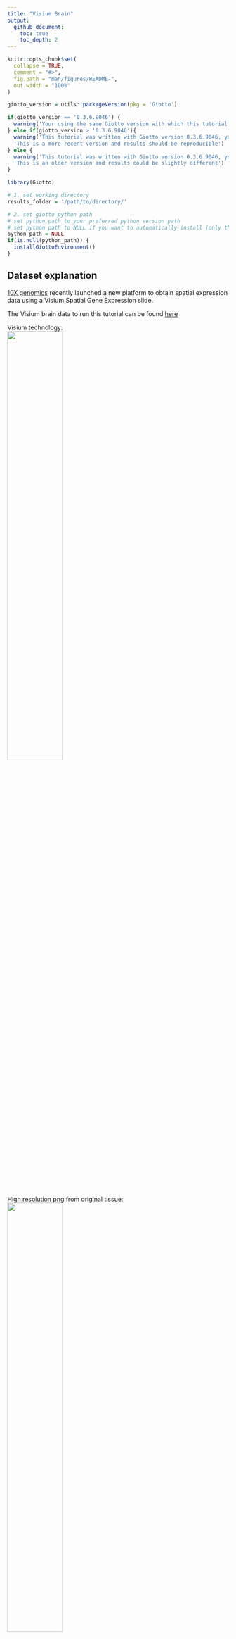 ```yaml
---
title: "Visium Brain"
output:
  github_document:
    toc: true
    toc_depth: 2
---
```


<!-- mouse_cortex_1_simple.md is generated from mouse_cortex_1_simple.Rmd Please edit that file -->

```r
knitr::opts_chunk$set(
  collapse = TRUE,
  comment = "#>",
  fig.path = "man/figures/README-",
  out.width = "100%"
)
```


```r
giotto_version = utils::packageVersion(pkg = 'Giotto')

if(giotto_version == '0.3.6.9046') {
  warning('Your using the same Giotto version with which this tutorial was written')
} else if(giotto_version > '0.3.6.9046'){
  warning('This tutorial was written with Giotto version 0.3.6.9046, your version is ', giotto_version, '.', 
  'This is a more recent version and results should be reproducible')
} else {
  warning('This tutorial was written with Giotto version 0.3.6.9046, your version is ', giotto_version, '.', 
  'This is an older version and results could be slightly different')
}
```



```r
library(Giotto)

# 1. set working directory
results_folder = '/path/to/directory/'

# 2. set giotto python path
# set python path to your preferred python version path
# set python path to NULL if you want to automatically install (only the 1st time) and use the giotto miniconda environment
python_path = NULL 
if(is.null(python_path)) {
  installGiottoEnvironment()
}
```

## Dataset explanation
[10X genomics](https://www.10xgenomics.com/spatial-transcriptomics/) recently launched a new platform to obtain spatial expression data using a Visium Spatial Gene Expression slide.

The Visium brain data to run this tutorial can be found [here](https://support.10xgenomics.com/spatial-gene-expression/datasets/1.0.0/V1_Mouse_brain)

Visium technology:  
![](../inst/images/general_figs/visium_technology.png){ width=50% }

High resolution png from original tissue:   
![](../inst/images/mouse_Visium_brain/mouse_brain_highres.png){ width=50% } 


## Part 1: Giotto global instructions and preparations

```r
## create instructions
instrs = createGiottoInstructions(save_dir = results_folder,
                                  save_plot = TRUE,
                                  show_plot = FALSE)

## provide path to visium folder
data_path = '/path/to/Brain_data/'
```



## part 2: Create Giotto object & process data

```r
## directly from visium folder
visium_brain = createGiottoVisiumObject(visium_dir = data_path, expr_data = 'raw',
                                         png_name = 'tissue_lowres_image.png',
                                         gene_column_index = 2, instructions = instrs)

## update and align background image
# problem: image is not perfectly aligned
spatPlot(gobject = visium_brain, cell_color = 'in_tissue', show_image = T, point_alpha = 0.7,
         save_param = list(save_name = '2_a_spatplot_image'))

```

![](../inst/images/mouse_Visium_brain/vignette_200918/2_a_spatplot_image.png){ width=50% } 

```r
# check name
showGiottoImageNames(visium_brain) # "image" is the default name
# adjust parameters to align image (iterative approach)
visium_brain = updateGiottoImage(visium_brain, image_name = 'image',
                                  xmax_adj = 1300, xmin_adj = 1200,
                                  ymax_adj = 1100, ymin_adj = 1000)

# now it's aligned
spatPlot(gobject = visium_brain, cell_color = 'in_tissue', show_image = T, point_alpha = 0.7,
         save_param = list(save_name = '2_b_spatplot_image_adjusted'))
```

![](../inst/images/mouse_Visium_brain/vignette_200918/2_b_spatplot_image_adjusted.png){ width=50% } 

```r
## check metadata
pDataDT(visium_brain)

## compare in tissue with provided jpg
spatPlot(gobject = visium_brain, cell_color = 'in_tissue', point_size = 2,
         cell_color_code = c('0' = 'lightgrey', '1' = 'blue'),
         save_param = list(save_name = '2_c_in_tissue'))
```

![](../inst/images/mouse_Visium_brain/vignette_200918/2_c_in_tissue.png){ width=50% } 

```r
## subset on spots that were covered by tissue
metadata = pDataDT(visium_brain)
in_tissue_barcodes = metadata[in_tissue == 1]$cell_ID
visium_brain = subsetGiotto(visium_brain, cell_ids = in_tissue_barcodes)

## filter
visium_brain <- filterGiotto(gobject = visium_brain,
                              expression_threshold = 1,
                              gene_det_in_min_cells = 50,
                              min_det_genes_per_cell = 1000,
                              expression_values = c('raw'),
                              verbose = T)

## normalize
visium_brain <- normalizeGiotto(gobject = visium_brain, scalefactor = 6000, verbose = T)

## add gene & cell statistics
visium_brain <- addStatistics(gobject = visium_brain)

## visualize
spatPlot2D(gobject = visium_brain, show_image = T, point_alpha = 0.7,
           save_param = list(save_name = '2_d_spatial_locations'))
```

![](../inst/images/mouse_Visium_brain/vignette_200918/2_d_spatial_locations.png){ width=50% } 


```r
spatPlot2D(gobject = visium_brain, show_image = T, point_alpha = 0.7,
           cell_color = 'nr_genes', color_as_factor = F,
           save_param = list(save_name = '2_e_nr_genes'))

```

![](../inst/images/mouse_Visium_brain/vignette_200918/2_e_nr_genes.png){ width=50% } 


## part 3: dimension reduction

```r
## highly variable genes (HVG)
visium_brain <- calculateHVG(gobject = visium_brain,
                              save_param = list(save_name = '3_a_HVGplot'))
```

![](../inst/images/mouse_Visium_brain/vignette_200918/3_a_HVGplot.png){ width=50% } 

```r
## run PCA on expression values (default)
gene_metadata = fDataDT(visium_brain)
featgenes = gene_metadata[hvg == 'yes' & perc_cells > 3 & mean_expr_det > 0.4]$gene_ID

visium_brain <- runPCA(gobject = visium_brain, 
                       genes_to_use = featgenes, 
                       scale_unit = F, center = T, 
                       method="factominer")

screePlot(visium_brain, ncp = 30, save_param = list(save_name = '3_b_screeplot'))
```

![](../inst/images/mouse_Visium_brain/vignette_200918/3_b_screeplot.png){ width=50% } 

```r
plotPCA(gobject = visium_brain,
        save_param = list(save_name = '3_c_PCA_reduction'))
```

![](../inst/images/mouse_Visium_brain/vignette_200918/3_c_PCA_reduction.png){ width=50% } 

```r
## run UMAP and tSNE on PCA space (default)
visium_brain <- runUMAP(visium_brain, dimensions_to_use = 1:10)
plotUMAP(gobject = visium_brain,
         save_param = list(save_name = '3_d_UMAP_reduction'))
```

![](../inst/images/mouse_Visium_brain/vignette_200918/3_d_UMAP_reduction.png){ width=50% } 

```r
visium_brain <- runtSNE(visium_brain, dimensions_to_use = 1:10)
plotTSNE(gobject = visium_brain,
         save_param = list(save_name = '3_e_tSNE_reduction'))
```

![](../inst/images/mouse_Visium_brain/vignette_200918/3_e_tSNE_reduction.png){ width=50% } 



## part 4:  cluster

```r
## sNN network (default)
visium_brain <- createNearestNetwork(gobject = visium_brain, dimensions_to_use = 1:10, k = 15)
## Leiden clustering
visium_brain <- doLeidenCluster(gobject = visium_brain, resolution = 0.4, n_iterations = 1000)
plotUMAP(gobject = visium_brain,
         cell_color = 'leiden_clus', show_NN_network = T, point_size = 2.5,
         save_param = list(save_name = '4_a_UMAP_leiden'))
```


![](../inst/images/mouse_Visium_brain/vignette_200918/4_a_UMAP_leiden.png){ width=50% } 

## part 5: co-visualize

### 5.1 whole dataset
```r
# expression and spatial
spatDimPlot(gobject = visium_brain, cell_color = 'leiden_clus',
            dim_point_size = 2, spat_point_size = 2.5,
            save_param = list(save_name = '5_a_covis_leiden'))
```

![](../inst/images/mouse_Visium_brain/vignette_200918/5_a_covis_leiden.png){ width=50% } 

```r
spatDimPlot(gobject = visium_brain, cell_color = 'nr_genes', color_as_factor = F,
            dim_point_size = 2, spat_point_size = 2.5,
            save_param = list(save_name = '5_b_nr_genes'))
```

![](../inst/images/mouse_Visium_brain/vignette_200918/5_b_nr_genes.png){ width=50% } 


### 5.2 subset dataset on DG region

```r
DG_subset = subsetGiottoLocs(visium_brain, 
                             x_max = 6500, x_min = 3000, y_max = -2500, y_min = -5500,
                             return_gobject = TRUE)

spatDimPlot(gobject = DG_subset, 
            cell_color = 'leiden_clus', spat_point_size = 5, 
            save_param = list(save_name = '5_c_DEG_subset'))

```

![](../inst/images/mouse_Visium_brain/vignette_200918/5_c_DEG_subset.png){ width=50% } 


## part 6: cell type marker gene detection

#### gini
```r
gini_markers_subclusters = findMarkers_one_vs_all(gobject = visium_brain,
                                                  method = 'gini',
                                                  expression_values = 'normalized',
                                                  cluster_column = 'leiden_clus',
                                                  min_genes = 20,
                                                  min_expr_gini_score = 0.5,
                                                  min_det_gini_score = 0.5)
topgenes_gini = gini_markers_subclusters[, head(.SD, 2), by = 'cluster']$genes

# violinplot
violinPlot(visium_brain, genes = unique(topgenes_gini), cluster_column = 'leiden_clus',
           strip_text = 8, strip_position = 'right',
           save_param = list(save_name = '6_a_violinplot_gini', base_width = 5, base_height = 10))
```


![](../inst/images/mouse_Visium_brain/vignette_200918/6_a_violinplot_gini.png){ width=50% } 

```r
# cluster heatmap
plotMetaDataHeatmap(visium_brain, selected_genes = topgenes_gini,
                    metadata_cols = c('leiden_clus'), 
                    x_text_size = 10, y_text_size = 10,
                    save_param = list(save_name = '6_b_metaheatmap_gini'))
```


![](../inst/images/mouse_Visium_brain/vignette_200918/6_b_metaheatmap_gini.png){ width=50% } 

```r
# umap plots
dimGenePlot2D(visium_brain, expression_values = 'scaled',
              genes = gini_markers_subclusters[, head(.SD, 1), by = 'cluster']$genes,
              cow_n_col = 3, point_size = 1,
              save_param = list(save_name = '6_c_gini_umap', base_width = 8, base_height = 5))
```


![](../inst/images/mouse_Visium_brain/vignette_200918/6_c_gini_umap.png){ width=50% } 


#### scran

```r
scran_markers_subclusters = findMarkers_one_vs_all(gobject = visium_brain,
                                                   method = 'scran',
                                                   expression_values = 'normalized',
                                                   cluster_column = 'leiden_clus')
topgenes_scran = scran_markers_subclusters[, head(.SD, 2), by = 'cluster']$genes

# violinplot
violinPlot(visium_brain, genes = unique(topgenes_scran), cluster_column = 'leiden_clus',
           strip_text = 10, strip_position = 'right',
           save_param = list(save_name = '6_d_violinplot_scran', base_width = 5))
```

![](../inst/images/mouse_Visium_brain/vignette_200918/6_d_violinplot_scran.png){ width=50% } 

```r
# cluster heatmap
plotMetaDataHeatmap(visium_brain, selected_genes = topgenes_scran,
                    metadata_cols = c('leiden_clus'),
                    save_param = list(save_name = '6_e_metaheatmap_scran'))
```

![](../inst/images/mouse_Visium_brain/vignette_200918/6_e_metaheatmap_scran.png){ width=50% } 

```r
# umap plots
dimGenePlot(visium_brain, expression_values = 'scaled',
            genes = scran_markers_subclusters[, head(.SD, 1), by = 'cluster']$genes,
            cow_n_col = 3, point_size = 1,
            save_param = list(save_name = '6_f_scran_umap', base_width = 8, base_height = 5))
```

![](../inst/images/mouse_Visium_brain/vignette_200918/6_f_scran_umap.png){ width=50% } 



## part 7: cell-type annotation

Visium spatial transcriptomics does not provide single-cell resolution, making cell type annotation a harder problem. Giotto provides 3 ways to calculate enrichment of specific cell-type signature gene list:    
- PAGE  
- rank  
- hypergeometric test

```r
# known markers for different mouse brain cell types:
# Zeisel, A. et al. Molecular Architecture of the Mouse Nervous System. Cell 174, 999-1014.e22 (2018).
## cell type signatures ##
## combination of all marker genes identified in Zeisel et al
sign_matrix_path = system.file("extdata", "sig_matrix.txt", package = 'Giotto')
brain_sc_markers = data.table::fread(sign_matrix_path) 
sig_matrix = as.matrix(brain_sc_markers[,-1]); rownames(sig_matrix) = brain_sc_markers$Event

## enrichment tests 
visium_brain = createSpatialEnrich(visium_brain, sign_matrix = sig_matrix, enrich_method = 'PAGE')

## heatmap of enrichment versus annotation (e.g. clustering result)
cell_types = colnames(sig_matrix)
plotMetaDataCellsHeatmap(gobject = visium_brain,
                         metadata_cols = 'leiden_clus',
                         value_cols = cell_types,spat_enr_names = 'PAGE',
                         x_text_size = 8, y_text_size = 8,
                         save_param = list(save_name="7_a_metaheatmap"))
```

![](../inst/images/mouse_Visium_brain/vignette_200918/7_a_metaheatmap.png){ width=50% } 

```r
cell_types_subset = colnames(sig_matrix)[1:10]
spatCellPlot(gobject = visium_brain, 
             spat_enr_names = 'PAGE',cell_annotation_values = cell_types_subset,
             cow_n_col = 4,coord_fix_ratio = NULL, point_size = 0.75,
             save_param = list(save_name="7_b_spatcellplot_1"))
```

![](../inst/images/mouse_Visium_brain/vignette_200918/7_b_spatcellplot_1.png){ width=50% } 

```r
cell_types_subset = colnames(sig_matrix)[11:20]
spatCellPlot(gobject = visium_brain, spat_enr_names = 'PAGE', 
             cell_annotation_values = cell_types_subset, cow_n_col = 4,
             coord_fix_ratio = NULL, point_size = 0.75, 
             save_param = list(save_name="7_c_spatcellplot_2"))
```

![](../inst/images/mouse_Visium_brain/vignette_200918/7_c_spatcellplot_2.png){ width=50% }

```r
spatDimCellPlot(gobject = visium_brain, 
                spat_enr_names = 'PAGE',
                cell_annotation_values = c('Cortex_hippocampus', 'Granule_neurons', 'di_mesencephalon_1', 'Oligo_dendrocyte','Vascular'),
                cow_n_col = 1, spat_point_size = 1, 
                plot_alignment = 'horizontal', 
                save_param = list(save_name="7_d_spatDimCellPlot", base_width=7, base_height=10))
```

![](../inst/images/mouse_Visium_brain/vignette_200918/7_d_spatDimCellPlot.png){ width=50% }




## part 8: spatial grid ####

```r
visium_brain <- createSpatialGrid(gobject = visium_brain,
                                   sdimx_stepsize = 400,
                                   sdimy_stepsize = 400,
                                   minimum_padding = 0)
spatPlot(visium_brain, cell_color = 'leiden_clus', show_grid = T,
         grid_color = 'red', spatial_grid_name = 'spatial_grid', 
         save_param = list(save_name = '8_grid'))
```

![](../inst/images/mouse_Visium_brain/vignette_200918/8_grid.png){ width=50% } 

## part 9: spatial network ####

```r
visium_brain <- createSpatialNetwork(gobject = visium_brain, 
                                     method = 'kNN', k = 5, 
                                     maximum_distance_knn = 400, 
                                     name = 'spatial_network')

showNetworks(visium_brain)

spatPlot(gobject = visium_brain, show_network = T,
         network_color = 'blue', spatial_network_name = 'spatial_network',
         save_param = list(save_name = '9_a_knn_network'))
```

![](../inst/images/mouse_Visium_brain/vignette_200918/9_a_knn_network.png){ width=50% } 

## part 10: spatial genes ####

### Spatial genes

```r
## kmeans binarization
kmtest = binSpect(visium_brain, calc_hub = T, hub_min_int = 5,
                  spatial_network_name = 'spatial_network')
spatGenePlot(visium_brain, expression_values = 'scaled',
             genes = kmtest$genes[1:6], cow_n_col = 2, point_size = 1.5,
             save_param = list(save_name = '10_a_spatial_genes_km'))
```

![](../inst/images/mouse_Visium_brain/vignette_200918/10_a_spatial_genes_km.png){ width=50% } 

```r
## rank binarization
ranktest = binSpect(visium_brain, bin_method = 'rank', 
                    calc_hub = T, hub_min_int = 5,
                    spatial_network_name = 'spatial_network')
spatGenePlot(visium_brain, expression_values = 'scaled',
             genes = ranktest$genes[1:6], cow_n_col = 2, point_size = 1.5,
             save_param = list(save_name = '10_b_spatial_genes_rank'))
```

![](../inst/images/mouse_Visium_brain/vignette_200918/10_b_spatial_genes_rank.png){ width=50% } 

```r
spatial_genes = silhouetteRankTest(gobject = visium_brain, 
                               expression_values = 'scaled', 
                               rbp_ps = c(0.95, 0.99), examine_tops = c(0.1, 0.3),
                               parallel_path = "/usr/local/bin")
spatGenePlot(visium_brain, expression_values = 'scaled',
             genes = spatial_genes$gene[1:6], cow_n_col = 2, point_size = 1,
             save_param = list(save_name = '10_c_silhouette'))
```

![](../inst/images/mouse_Visium_brain/vignette_200918/10_c_silhouette.png){ width=50% } 




show top 90 genes identified by silhouetteRank:  

```r
spatGenePlot(visium_brain, expression_values = 'scaled',
             genes = spatial_genes$gene[1:30], 
             cow_n_col = 6, point_size = 1, 
             save_param = list(save_name="10_d_silhouette_1", base_width=20, base_height=10))
```

![](../inst/images/mouse_Visium_brain/vignette_200918/10_d_silhouette_1.png){ width=50% } 

```r
spatGenePlot(visium_brain, expression_values = 'scaled',
             genes = spatial_genes$gene[31:60], 
             cow_n_col = 6, point_size = 1, 
             save_param = list(save_name="10_d_silhouette_2", base_width=20, base_height=10))
```

![](../inst/images/mouse_Visium_brain/vignette_200918/10_d_silhouette_2.png){ width=50% } 

```r
spatGenePlot(visium_brain, expression_values = 'scaled',
             genes = spatial_genes$gene[61:90], 
             cow_n_col = 6, point_size = 1, 
             save_param = list(save_name="10_d_silhouette_3", base_width=20, base_height=10))

```

![](../inst/images/mouse_Visium_brain/vignette_200918/10_d_silhouette_3.png){ width=50% } 



```r
png(filename = paste0(results_folder,'/', '10_e_plot.png'))
plot(x=seq(1, 14414), 
     y=-log10(spatial_genes$pval), 
     xlab="Rank of genes by spatial score", 
     ylab="-log10Pvalue")
abline(v=c(1500))
dev.off()
```

![](../inst/images/mouse_Visium_brain/vignette_200918/10_e_plot.png){ width=50% } 

### Spatial patterns

```r
# cluster the top 1500 spatial genes into 20 clusters
ext_spatial_genes = spatial_genes[1:1500,]$gene

# here we use existing detectSpatialCorGenes function to calculate pairwise distances between genes (but set network_smoothing=0 to use default clustering)
spat_cor_netw_DT = detectSpatialCorGenes(visium_brain, 
                                         method = 'network', 
                                         spatial_network_name = 'spatial_network', 
                                         subset_genes = ext_spatial_genes, network_smoothing=0)

# cluster spatial genes
spat_cor_netw_DT = clusterSpatialCorGenes(spat_cor_netw_DT, name = 'spat_netw_clus', k = 20)

# visualize clusters
heatmSpatialCorGenes(visium_brain, 
                     spatCorObject = spat_cor_netw_DT, 
                     use_clus_name = 'spat_netw_clus', 
                     heatmap_legend_param = list(title = NULL), 
                     save_param = list(save_name="10_e_heatmap"))
```

![](../inst/images/mouse_Visium_brain/vignette_200918/10_e_heatmap.png){ width=50% } 


```r
# sample the spatial genes at a per cluster basis
# but different from regular sampling, sampling is based on cluster size
# controlled by sample_rate (between 1 to 10. 1 means equal number per cluster, 10 means number of samples is directly proportional to cluster size)
# target number of spatial genes = 500

# extract cluster information
clusters = spat_cor_netw_DT$cor_clusters
clust = clusters$spat_netw_clus

sample_rate=2
target=500
tot=0
num_cluster=20
gene_list = list()
for(i in seq(1, num_cluster)){
	gene_list[[i]] = colnames(t(clust[which(clust==i)]))
}
for(i in seq(1, num_cluster)){
	num_g=length(gene_list[[i]])
	tot = tot+num_g/(num_g^(1/sample_rate))
}
factor=target/tot
num_sample=c()
for(i in seq(1, num_cluster)){
	num_g=length(gene_list[[i]])
	num_sample[i] = round(num_g/(num_g^(1/sample_rate)) * factor)
}
set.seed(10)
samples=list()
union_genes = c()
for(i in seq(1, num_cluster)){
	if(length(gene_list[[i]])<num_sample[i]){
		samples[[i]] = gene_list[[i]]
	}else{
		samples[[i]] = sample(gene_list[[i]], num_sample[i])
	}
	union_genes = union(union_genes, samples[[i]])
}
union_genes = unique(union_genes)
```



```r
# do HMRF with different betas on 500 spatial genes
my_spatial_genes <- union_genes

hmrf_folder = paste0(results_folder,'/','11_HMRF/')
if(!file.exists(hmrf_folder)) dir.create(hmrf_folder, recursive = T)

HMRF_spatial_genes = doHMRF(gobject = visium_brain, 
                            expression_values = 'scaled', 
                            spatial_genes = my_spatial_genes, k = 20, 
                            spatial_network_name="spatial_network", 
                            betas = c(0, 10, 5), 
                            output_folder = paste0(hmrf_folder, '/', 'Spatial_genes/SG_topgenes_k20_scaled'))

visium_brain = addHMRF(gobject = visium_brain, HMRFoutput = HMRF_spatial_genes, 
                       k = 20, betas_to_add = c(0, 10, 20, 30, 40), 
                       hmrf_name = 'HMRF')

spatPlot(gobject = visium_brain, cell_color = 'HMRF_k20_b.40',
         point_size = 2, save_param=c(save_name="10_d_spatPlot2D_HMRF"))
```

![](../inst/images/mouse_Visium_brain/vignette_200918/10_d_spatPlot2D_HMRF.png){ width=50% } 


## Export and create Giotto Viewer 


```r
# check which annotations are available
combineMetadata(visium_brain, spat_enr_names = 'PAGE')

# select annotations, reductions and expression values to view in Giotto Viewer
viewer_folder = paste0(results_folder, '/', 'mouse_Visium_brain_viewer')

exportGiottoViewer(gobject = visium_brain,
                   output_directory = viewer_folder,
                   spat_enr_names = 'PAGE', 
                   factor_annotations = c('in_tissue',
                                          'leiden_clus',
                                          'HMRF_k20_b.40'),
                   numeric_annotations = c('nr_genes',
                                           'clus_25'),
                   dim_reductions = c('tsne', 'umap'),
                   dim_reduction_names = c('tsne', 'umap'),
                   expression_values = 'scaled',
                   expression_rounding = 2,
                   overwrite_dir = T)
```



